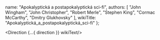 
  name: "Apokalyptická a postapokalyptická sci-fi",
  authors: [
      "John Wingham",
      "John Christopher",
      "Robert Merle",
      "Stephen King",
      "Cormac McCarthy",
      "Dmitry Glukhovsky" 
  ],
  wikiTitle: "Apokalyptická_a_postapokalyptická_sci-fi"
};

<Direction {...{ direction }} wikiText/>